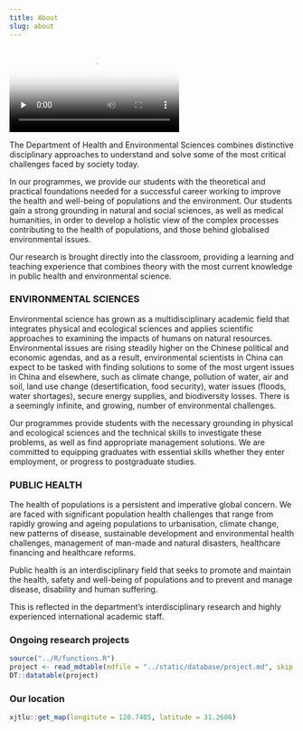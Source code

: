 ```yaml
---
title: About
slug: about
---
```


<video id="example_video_1" class="video-js vjs-default-skin vjs-fluid" controls="" preload="none" poster="https://play.xjtlu.edu.cn/d33b4a8ce3984172ba48e102ceaaf8c2/snapshots/7da9e6b5c2a8486ba0c765ccb1e2a465-00005.jpg">
<source src="https://play.xjtlu.edu.cn/sv/54f8b7fc-17195d88845/54f8b7fc-17195d88845.mp4" type="video/mp4">	
</video>

The Department of Health and Environmental Sciences combines distinctive disciplinary approaches to understand and solve some of the most critical challenges faced by society today.

In our programmes, we provide our students with the theoretical and practical foundations needed for a successful career working to improve the health and well-being of populations and the environment. Our students gain a strong grounding in natural and social sciences, as well as medical humanities, in order to develop a holistic view of the complex processes contributing to the health of populations, and those behind globalised environmental issues.

Our research is brought directly into the classroom, providing a learning and teaching experience that combines theory with the most current knowledge in public health and environmental science.

### ENVIRONMENTAL SCIENCES

Environmental science has grown as a multidisciplinary academic field that integrates physical and ecological sciences and applies scientific approaches to examining the impacts of humans on natural resources. Environmental issues are rising steadily higher on the Chinese political and economic agendas, and as a result, environmental scientists in China can expect to be tasked with finding solutions to some of the most urgent issues in China and elsewhere, such as climate change, pollution of water, air and soil, land use change (desertification, food security), water issues (floods, water shortages), secure energy supplies, and biodiversity losses. There is a seemingly infinite, and growing, number of environmental challenges.

Our programmes provide students with the necessary grounding in physical and ecological sciences and the technical skills to investigate these problems, as well as find appropriate management solutions. We are committed to equipping graduates with essential skills whether they enter employment, or progress to postgraduate studies.

### PUBLIC HEALTH

The health of populations is a persistent and imperative global concern. We are faced with significant population health challenges that range from rapidly growing and ageing populations to urbanisation, climate change, new patterns of disease, sustainable development and environmental health challenges, management of man-made and natural disasters, healthcare financing and healthcare reforms.

Public health is an interdisciplinary field that seeks to promote and maintain the health, safety and well-being of populations and to prevent and manage disease, disability and human suffering.

This is reflected in the department's interdisciplinary research and highly experienced international academic staff.

### Ongoing research projects

```r
source("../R/functions.R")
project <- read_mdtable(mdfile = "../static/database/project.md", skip = 0)
DT::datatable(project)
```

### Our location

```r
xjtlu::get_map(longitute = 120.7405, latitude = 31.2686)
```

